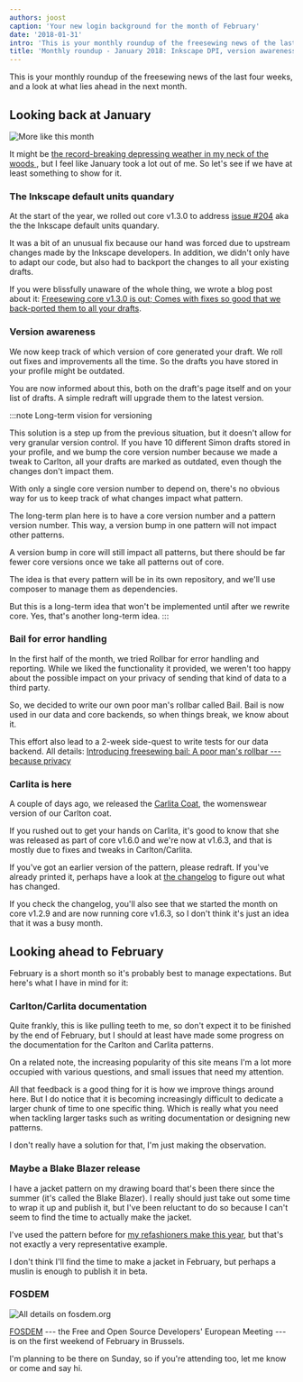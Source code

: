 ```yaml
---
authors: joost
caption: 'Your new login background for the month of February'
date: '2018-01-31'
intro: 'This is your monthly roundup of the freesewing news of the last four weeks, and a look at what lies ahead in the next month.'
title: 'Monthly roundup - January 2018: Inkscape DPI, version awareness, Bail, and Carlita'
---
```


This is your monthly roundup of the freesewing news of the last four weeks, and
a look at what lies ahead in the next month.

<!-- truncate -->

## Looking back at January

![More like this
month](https://posts.freesewing.org/uploads/coffee_3f501d4076.gif)

It might be [the record-breaking depressing weather in my neck of the woods
](https://www.theguardian.com/world/2018/jan/19/aint-no-sunshine-winter-darkest-europe),
but I feel like January took a lot out of me. So let's see if we have at least
something to show for it.

### The Inkscape default units quandary

At the start of the year, we rolled out core v1.3.0 to address [issue
#204](https://github.com/freesewing/core/issues/204) aka the the Inkscape
default units quandary.

It was a bit of an unusual fix because our hand was forced due to upstream
changes made by the Inkscape developers. In addition, we didn't only have to
adapt our code, but also had to backport the changes to all your existing
drafts.

If you were blissfully unaware of the whole thing, we wrote a blog post about
it: [Freesewing core v1.3.0 is out; Comes with fixes so good that we
back-ported them to all your
drafts](https://joost.freesewing.org/blog/core-v1.3.0-is-out/).

### Version awareness

We now keep track of which version of core generated your draft. We roll out
fixes and improvements all the time. So the drafts you have stored in your
profile might be outdated.

You are now informed about this, both on the draft's page itself and on your
list of drafts. A simple redraft will upgrade them to the latest version.

:::note Long-term vision for versioning

This solution is a step up from the previous situation, but it doesn't allow
for very granular version control. If you have 10 different Simon drafts
stored in your profile, and we bump the core version number because we made a
tweak to Carlton, all your drafts are marked as outdated, even though the
changes don't impact them.

With only a single core version number to depend on, there's no obvious way
for us to keep track of what changes impact what pattern.

The long-term plan here is to have a core version number and a pattern
version number. This way, a version bump in one pattern will not impact
other patterns.

A version bump in core will still impact all patterns, but there should be
far fewer core versions once we take all patterns out of core.

The idea is that every pattern will be in its own repository, and we'll use
composer to manage them as dependencies.

But this is a long-term idea that won't be implemented until after we rewrite
core. Yes, that's another long-term idea.
:::

### Bail for error handling

In the first half of the month, we tried Rollbar for error handling and
reporting. While we liked the functionality it provided, we weren't too happy
about the possible impact on your privacy of sending that kind of data to a
third party.

So, we decided to write our own poor man's rollbar called Bail. Bail is now
used in our data and core backends, so when things break, we know about it.

This effort also lead to a 2-week side-quest to write tests for our data
backend. All details: [Introducing freesewing bail: A poor man's rollbar ---
because privacy](/blog/introducing-bail/)

### Carlita is here

A couple of days ago, we released the [Carlita Coat](/designs/carlita), the
womenswear version of our Carlton coat.

If you rushed out to get your hands on Carlita, it's good to know that she was
released as part of core v1.6.0 and we're now at v1.6.3, and that is mostly due
to fixes and tweaks in Carlton/Carlita.

If you've got an earlier version of the pattern, please redraft. If you've
already printed it, perhaps have a look at [the
changelog](https://github.com/freesewing/core/blob/develop/CHANGELOG.md) to
figure out what has changed.

If you check the changelog, you'll also see that we started the month on core
v1.2.9 and are now running core v1.6.3, so I don't think it's just an idea that
it was a busy month.

## Looking ahead to February

February is a short month so it's probably best to manage expectations. But
here's what I have in mind for it:

### Carlton/Carlita documentation

Quite frankly, this is like pulling teeth to me, so don't expect it to be
finished by the end of February, but I should at least have made some progress
on the documentation for the Carlton and Carlita patterns.

On a related note, the increasing popularity of this site means I'm a lot more
occupied with various questions, and small issues that need my attention.

All that feedback is a good thing for it is how we improve things around here.
But I do notice that it is becoming increasingly difficult to dedicate a larger
chunk of time to one specific thing. Which is really what you need when
tackling larger tasks such as writing documentation or designing new patterns.

I don't really have a solution for that, I'm just making the observation.

### Maybe a Blake Blazer release

I have a jacket pattern on my drawing board that's been there since the summer
(it's called the Blake Blazer). I really should just take out some time to
wrap it up and publish it, but I've been reluctant to do so because I can't
seem to find the time to actually make the jacket.

I've used the pattern before for [my refashioners make this
year](/blog/the-refashioners-2017/), but that's not exactly a very
representative example.

I don't think I'll find the time to make a jacket in February, but perhaps a
muslin is enough to publish it in beta.

### FOSDEM

![All details on
fosdem.org](https://posts.freesewing.org/uploads/fosdem_bb321397cc.png)

[FOSDEM](http://fosdem.org/) --- the Free and Open Source Developers' European
Meeting --- is on the first weekend of February in Brussels.

I'm planning to be there on Sunday, so if you're attending too, let me know or
come and say hi.
